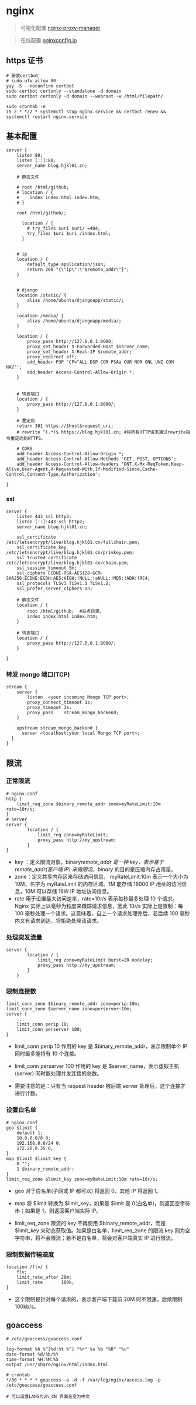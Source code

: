 # nginx

> 可视化配置 [nginx-proxy-manager](https://github.com/NginxProxyManager/nginx-proxy-manager)

> 在线配置 [nginxconfig.io](https://nginx.hjkl01.cn/)

## https 证书

```shell
# 安装certbot
# sudo ufw allow 80
yay -S --noconfirm certbot
sudo certbot certonly --standalone -d domain
sudo certbot certonly -d domain --webroot -w /html/filepath/

sudo crontab -e
15 2 * */2 * systemctl stop nginx.service && certbot renew && systemctl restart nginx.service
```

## 基本配置

```shell
server {
    listen 80;
    listen [::]:80;
    server_name blog.hjkl01.cn;

    # 静态文件

    # root /html/github;
    # location / {
    #    index index.html index.htm;
    # }

    root /html/github/;

	  location / {
	  	# try_files $uri $uri/ =404;
	  	try_files $uri $uri /index.html;
	  }


    # ip
    location / {
        default_type application/json;
        return 200 "{\"ip\":\"$remote_addr\"}";
    }


    # django
    location /static/ {
        alias /home/ubuntu/djangoapp/static/;
    }

    location /media/ {
        alias /home/ubuntu/djangoapp/media/;
    }

    location / {
        proxy_pass http://127.0.0.1:8000;
        proxy_set_header X-Forwarded-Host $server_name;
        proxy_set_header X-Real-IP $remote_addr;
        proxy_redirect off;
        add_header P3P 'CP="ALL DSP COR PSAa OUR NOR ONL UNI COM NAV"';
        add_header Access-Control-Allow-Origin *;
    }


    # 转发端口
    location / {
        proxy_pass http://127.0.0.1:8000/;
    }

    # 重定向
    return 301 https://$host$request_uri;
    # rewrite ^(.*)$ https://blog.hjkl01.cn; #将所有HTTP请求通过rewrite指令重定向到HTTPS。

    # CORS
    add_header Access-Control-Allow-Origin *;
    add_header Access-Control-Allow-Methods 'GET, POST, OPTIONS';
    add_header Access-Control-Allow-Headers 'DNT,X-Mx-ReqToken,Keep-Alive,User-Agent,X-Requested-With,If-Modified-Since,Cache-Control,Content-Type,Authorization';

}
```

### ssl

```shell
server {
    listen 443 ssl http2;
    listen [::]:443 ssl http2;
    server_name blog.hjkl01.cn;

    ssl_certificate /etc/letsencrypt/live/blog.hjkl01.cn/fullchain.pem;
    ssl_certificate_key /etc/letsencrypt/live/blog.hjkl01.cn/privkey.pem;
    ssl_trusted_certificate /etc/letsencrypt/live/blog.hjkl01.cn/chain.pem;
    ssl_session_timeout 5m;
    ssl_ciphers ECDHE-RSA-AES128-GCM-SHA256:ECDHE:ECDH:AES:HIGH:!NULL:!aNULL:!MD5:!ADH:!RC4;
    ssl_protocols TLSv1 TLSv1.1 TLSv1.2;
    ssl_prefer_server_ciphers on;

    # 静态文件
    location / {
        root /html/github;  #站点目录。
        index index.html index.htm;
    }

    # 转发端口
    location / {
        proxy_pass http://127.0.0.1:8080/;
    }

}
```

### 转发 mongo 端口(TCP)

```shell
stream {
    server {
        listen  <your incoming Mongo TCP port>;
        proxy_connect_timeout 1s;
        proxy_timeout 3s;
        proxy_pass    stream_mongo_backend;
    }

    upstream stream_mongo_backend {
      server <localhost:your local Mongo TCP port>;
  }
}
```

## 限流

### 正常限流

```shell
# nginx.conf
http {
    limit_req_zone $binary_remote_addr zone=myRateLimit:10m rate=10r/s;
}
# server
server {
        location / {
            limit_req zone=myRateLimit;
            proxy_pass http://my_upstream;
        }
}
```

- key ：定义限流对象，binary*remote_addr 是一种 key，表示基于 remote_addr(客户端 IP) 来做限流，binary* 的目的是压缩内存占用量。
- zone：定义共享内存区来存储访问信息， myRateLimit:10m 表示一个大小为 10M，名字为 myRateLimit 的内存区域。1M 能存储 16000 IP 地址的访问信息，10M 可以存储 16W IP 地址访问信息。
- rate 用于设置最大访问速率，rate=10r/s 表示每秒最多处理 10 个请求。Nginx 实际上以毫秒为粒度来跟踪请求信息，因此 10r/s 实际上是限制：每 100 毫秒处理一个请求。这意味着，自上一个请求处理完后，若后续 100 毫秒内又有请求到达，将拒绝处理该请求。

### 处理突发流量

```shell
server {
        location / {
            limit_req zone=myRateLimit burst=20 nodelay;
            proxy_pass http://my_upstream;
        }
    }
```

### 限制连接数

```shell
limit_conn_zone $binary_remote_addr zone=perip:10m;
limit_conn_zone $server_name zone=perserver:10m;
server {
    ...
    limit_conn perip 10;
    limit_conn perserver 100;
}
```

- limit_conn perip 10 作用的 key 是 $binary_remote_addr，表示限制单个 IP 同时最多能持有 10 个连接。

- limit_conn perserver 100 作用的 key 是 $server_name，表示虚拟主机(server) 同时能处理并发连接的总数。

- 需要注意的是：只有当 request header 被后端 server 处理后，这个连接才进行计数。

### 设置白名单

```shell
# nginx.conf
geo $limit {
    default 1;
    10.0.0.0/8 0;
    192.168.0.0/24 0;
    172.20.0.35 0;
}
map $limit $limit_key {
    0 "";
    1 $binary_remote_addr;
}
limit_req_zone $limit_key zone=myRateLimit:10m rate=10r/s;
```

- geo 对于白名单(子网或 IP 都可以) 将返回 0，其他 IP 将返回 1。

- map 将 $limit 转换为 $limit_key，如果是 $limit 是 0(白名单)，则返回空字符串；如果是 1，则返回客户端实际 IP。

- limit_req_zone 限流的 key 不再使用 $binary_remote_addr，而是 $limit_key 来动态获取值。如果是白名单，limit_req_zone 的限流 key 则为空字符串，将不会限流；若不是白名单，将会对客户端真实 IP 进行限流。

### 限制数据传输速度

```shell
location /flv/ {
    flv;
    limit_rate_after 20m;
    limit_rate       100k;
}
```

- 这个限制是针对每个请求的，表示客户端下载前 20M 时不限速，后续限制 100kb/s。

## goaccess

```shell
# /etc/goaccess/goaccess.conf

log-format %h %^[%d:%t %^] "%r" %s %b "%R" "%u"
date-format %d/%b/%Y
time-format %H:%M:%S
output /usr/share/nginx/html/index.html

# crontab
*/30 * * * * goaccess -a -d -f /var/log/nginx/access.log -p /etc/goaccess/goaccess.conf

# 可以设置LANG为zh_CN 界面会变为中文
```
